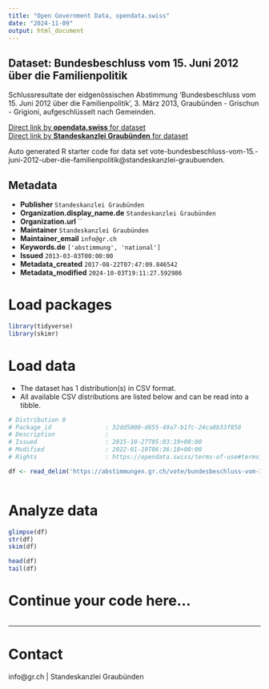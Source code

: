 ```yaml
---
title: "Open Government Data, opendata.swiss"
date: "2024-11-09"
output: html_document
---
```


## Dataset: Bundesbeschluss vom 15. Juni 2012 über die Familienpolitik

Schlussresultate der eidgenössischen Abstimmung 'Bundesbeschluss vom 15. Juni 2012 über die Familienpolitik', 3. März 2013, Graubünden - Grischun - Grigioni, aufgeschlüsselt nach Gemeinden.

[Direct link by **opendata.swiss** for dataset](https://opendata.swiss/de/dataset/bundesbeschluss-vom-15-juni-2012-uber-die-familienpolitik)<br>
[Direct link by **Standeskanzlei Graubünden** for dataset](https://abstimmungen.gr.ch/vote/bundesbeschluss-vom-15.-juni-2012-uber-die-familienpolitik/data)

Auto generated R starter code for data set vote-bundesbeschluss-vom-15.-juni-2012-uber-die-familienpolitik@standeskanzlei-graubuenden.

## Metadata

- **Publisher** `Standeskanzlei Graubünden`
- **Organization.display_name.de** `Standeskanzlei Graubünden`
- **Organization.url** ``
- **Maintainer** `Standeskanzlei Graubünden`
- **Maintainer_email** `info@gr.ch`
- **Keywords.de** `['abstimmung', 'national']`
- **Issued** `2013-03-03T00:00:00`
- **Metadata_created** `2017-08-22T07:47:09.846542`
- **Metadata_modified** `2024-10-03T19:11:27.592986`


# Load packages

```r

library(tidyverse)
library(skimr)

```

# Load data

-   The dataset has 1 distribution(s) in CSV format.
-   All available CSV distributions are listed below and can be read into a tibble.

```r

# Distribution 0
# Package_id               : 32dd5000-d655-49a7-b1fc-24ca8b33f858
# Description              : 
# Issued                   : 2015-10-27T05:03:19+00:00
# Modified                 : 2022-01-19T06:36:18+00:00
# Rights                   : https://opendata.swiss/terms-of-use#terms_by

df <- read_delim('https://abstimmungen.gr.ch/vote/bundesbeschluss-vom-15.-juni-2012-uber-die-familienpolitik/data-csv')



```

# Analyze data

```r

glimpse(df)
str(df)
skim(df)

head(df)
tail(df)

```

# Continue your code here...

```r

```

------------------------------------------------------------------------

# Contact

info@gr.ch | Standeskanzlei Graubünden
